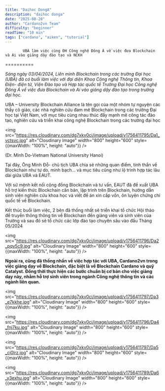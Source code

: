 ```yaml
---
title: "Daihoc DongA"
description: "daihoc donga"
date: "2025-08-28"
author: "Cardano2vn Team"
difficulty: "beginner"
readTime: "10 min"
tags: ["cardano", "aiken", "tutorial"]
---
```


            UBA làm việc cùng ĐH Công nghệ Đông Á về việc đưa Blockchain và Ai vào giảng dậy đào tạo và NCKH
==========


*Sáng ngày 03/04/2024, Liên minh Blockchain trong các trường Đại học (UBA) đã có buổi làm việc với đại diện Khoa Công nghệ Thông tin, Khoa Điện- điện tử, Viện Đào tạo và Hợp tác quốc tế Trường Đại học Công nghệ Đông Á về việc đưa Blockchain và Ai vào giảng dậy đào tạo trong trường đại học.*

UBA – University Blockchain Alliance là tên gọi của một nhóm tự nguyện các thầy cô giáo, các nhà nghiên cứu đam mê Blockchain trong các trường Đại học tại Việt Nam, với mục tiêu cùng nhau thúc đẩy mạnh mẽ công tác đào tạo, nghiên cứu và triển khai công nghệ Blockchain trong các trường đại học

<img src="https://res.cloudinary.com/dg7xkv0ci/image/upload/v1756411795/Da1_vctsvc.jpg" alt="Cloudinary Image" width="800" height="600" style={{maxWidth: "100%", height: "auto"}} />

(Dr. Minh Do-Vietnam National University Hanoi)



Tại đây, Ông Minh Đỗ- chủ tịch UBA chia sẻ những quan điểm, tinh thần về Blockchain như tự do, minh bạch… và mục tiêu cũng như lộ trình hợp tác lâu dài giữa UBA và EAUT.

Với sứ mệnh kết nối cộng đồng Blockchain và tư vấn, EAUT đã đề xuất UBA hỗ trợ kiến thức Blockchain căn bản, lập trình trên Blockchain, hướng dẫn sinh viên nghiên cứu khoa học và viết đề án xin cấp vốn, ôn luyện chứng chỉ quốc tế về Blockchain.

Kết thúc buổi làm việc, 2 bên đã thống nhất sẽ triển khai tổ chức Hội thảo để truyền thông thông tin về Blockchain đến giảng viên và sinh viên của Trường và sau đó sẽ tổ chức các lớp đào tạo chuyên sâu vào đầu Tháng 05/2024

<img src="https://res.cloudinary.com/dg7xkv0ci/image/upload/v1756411796/Da2_pqy5c9.jpg" alt="Cloudinary Image" width="800" height="600" style={{maxWidth: "100%", height: "auto"}} />


**Ngoài ra, cũng đã thống nhấn về việc hợp tác với UBA, Cardano2vn trong việc giảng dạy về Blockchain, đặc biệt là về Blockchain Cardano và quỹ Catalyst. Đồng thời thực hiện các bước  chuẩn bị cơ bản cho việc giảng dạy này, nhằm hỗ trợ sinh viên trong ngành Công nghệ thông tin và các ngành liên quan.**


<img src="https://res.cloudinary.com/dg7xkv0ci/image/upload/v1756411797/Da3_e7kkhe.jpg" alt="Cloudinary Image" width="800" height="600" style={{maxWidth: "100%", height: "auto"}} />

<img src="https://res.cloudinary.com/dg7xkv0ci/image/upload/v1756411796/Da4_fnj7ku.jpg" alt="Cloudinary Image" width="800" height="600" style={{maxWidth: "100%", height: "auto"}} />

<img src="https://res.cloudinary.com/dg7xkv0ci/image/upload/v1756411797/Da5_cj0lrz.jpg" alt="Cloudinary Image" width="800" height="600" style={{maxWidth: "100%", height: "auto"}} />

<img src="https://res.cloudinary.com/dg7xkv0ci/image/upload/v1756411789/Da6_y3exhu.jpg" alt="Cloudinary Image" width="800" height="600" style={{maxWidth: "100%", height: "auto"}} />



